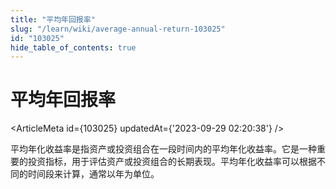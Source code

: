```yaml
---
title: "平均年回报率"
slug: "/learn/wiki/average-annual-return-103025"
id: "103025"
hide_table_of_contents: true
---
```



# 平均年回报率

<ArticleMeta id={103025} updatedAt={'2023-09-29 02:20:38'} />
<div className='border-solid border-b border-t-0 my-4 border-[var(--ifm-color-gray-300)]' />

平均年化收益率是指资产或投资组合在一段时间内的平均年化收益率。它是一种重要的投资指标，用于评估资产或投资组合的长期表现。平均年化收益率可以根据不同的时间段来计算，通常以年为单位。
